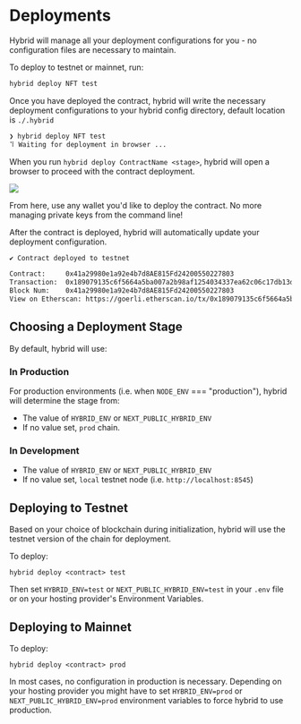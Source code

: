 # Deployments 

Hybrid will manage all your deployment configurations for you - no configuration files are necessary to maintain.

To deploy to testnet or mainnet, run:

```sh
hybrid deploy NFT test
```

Once you have deployed the contract, hybrid will write the necessary deployment configurations to your hybrid config directory, default location is `./.hybrid`

```sh
❯ hybrid deploy NFT test
⠹ Waiting for deployment in browser ...
```

When you run `hybrid deploy ContractName <stage>`, hybrid will open a browser to proceed with the contract deployment. 

<img src="/deployment/ready.png" className="h-96 mx-auto" />

From here, use any wallet you'd like to deploy the contract. No more managing private keys from the command line!

After the contract is deployed, hybrid will automatically update your deployment configuration.

```sh
✔ Contract deployed to testnet

Contract:     0x41a29980e1a92e4b7d8AE815Fd24200550227803
Transaction:  0x189079135c6f5664a5ba007a2b98af1254034337ea62c06c17db13d55a4b5073
Block Num:    0x41a29980e1a92e4b7d8AE815Fd24200550227803
View on Etherscan: https://goerli.etherscan.io/tx/0x189079135c6f5664a5ba007a2b98af1254034337ea62c06c17db13d55a4b5073
```

## Choosing a Deployment Stage

By default, hybrid will use:

### In Production

For production environments (i.e. when `NODE_ENV` === "production"), hybrid will determine the stage from:

- The value of `HYBRID_ENV` or `NEXT_PUBLIC_HYBRID_ENV`
- If no value set, `prod` chain.

### In Development

- The value of `HYBRID_ENV` or `NEXT_PUBLIC_HYBRID_ENV`
- If no value set, `local` testnet node (i.e. `http://localhost:8545`)


## Deploying to Testnet

Based on your choice of blockchain during initialization, hybrid will use the testnet version of the chain for deployment.

To deploy:

```
hybrid deploy <contract> test
```

Then set `HYBRID_ENV=test` or `NEXT_PUBLIC_HYBRID_ENV=test` in your `.env` file or on your hosting provider's Environment Variables.

## Deploying to Mainnet

To deploy:

```
hybrid deploy <contract> prod
```

In most cases, no configuration in production is necessary. Depending on your hosting provider you might have to set `HYBRID_ENV=prod` or `NEXT_PUBLIC_HYBRID_ENV=prod` environment variables to force hybrid to use production.

